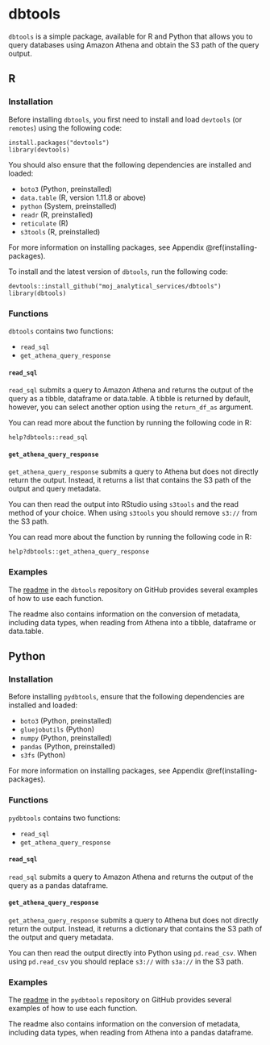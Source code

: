 # dbtools

`dbtools` is a simple package, available for R and Python that allows you to query databases using Amazon Athena and obtain the S3 path of the query output.

## R

### Installation

Before installing `dbtools`, you first need to install and load `devtools` (or `remotes`) using the following code:

```{}
install.packages("devtools")
library(devtools)
```

You should also ensure that the following dependencies are installed and loaded:

*   `boto3` (Python, preinstalled)
*   `data.table` (R, version 1.11.8 or above)
*   `python` (System, preinstalled)
*   `readr` (R, preinstalled)
*   `reticulate` (R)
*   `s3tools` (R, preinstalled)

For more information on installing packages, see Appendix \@ref(installing-packages).

To install and the latest version of `dbtools`, run the following code:

```{}
devtools::install_github("moj_analytical_services/dbtools")
library(dbtools)
```

### Functions

`dbtools` contains two functions:

*   `read_sql`
*   `get_athena_query_response`

#### `read_sql`

`read_sql` submits a query to Amazon Athena and returns the output of the query as a tibble, dataframe or data.table. A tibble is returned by default, however, you can select another option using the `return_df_as` argument.

You can read more about the function by running the following code in R:

```{}
help?dbtools::read_sql
```

#### `get_athena_query_response`

`get_athena_query_response` submits a query to Athena but does not directly return the output. Instead, it returns a list that contains the S3 path of the output and query metadata.

You can then read the output into RStudio using `s3tools` and the read method of your choice. When using `s3tools` you should remove `s3://` from the S3 path.

You can read more about the function by running the following code in R:

```{}
help?dbtools::get_athena_query_response
```

### Examples

The [readme](https://github.com/moj-analytical-services/dbtools/blob/master/README.md) in the `dbtools` repository on GitHub provides several examples of how to use each function.

The readme also contains information on the conversion of metadata, including data types, when reading from Athena into a tibble, dataframe or data.table.

## Python

### Installation

Before installing `pydbtools`, ensure that the following dependencies are installed and loaded:

*   `boto3` (Python, preinstalled)
*   `gluejobutils` (Python)
*   `numpy` (Python, preinstalled)
*   `pandas` (Python, preinstalled)
*   `s3fs` (Python)

For more information on installing packages, see Appendix \@ref(installing-packages).

### Functions

`pydbtools` contains two functions:

*   `read_sql`
*   `get_athena_query_response`

#### `read_sql`

`read_sql` submits a query to Amazon Athena and returns the output of the query as a pandas dataframe.

#### `get_athena_query_response`

`get_athena_query_response` submits a query to Athena but does not directly return the output. Instead, it returns a dictionary that contains the S3 path of the output and query metadata.

You can then read the output directly into Python using `pd.read_csv`. When using `pd.read_csv` you should replace `s3://` with `s3a://` in the S3 path.

### Examples

The [readme](https://github.com/moj-analytical-services/pydbtools/blob/master/README.md) in the `pydbtools` repository on GitHub provides several examples of how to use each function.

The readme also contains information on the conversion of metadata, including data types, when reading from Athena into a pandas dataframe.